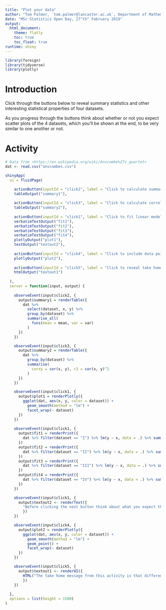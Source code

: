 ```yaml
---
title: "Plot your data"
author: "Tom Palmer, `tom.palmer@lancaster.ac.uk`, Department of Mathematics and Statistics, Lancaster University"
date: "MSc Statistics Open Day, 27^th^ February 2019"
output:
  html_document:
    theme: flatly
    toc: true
    toc_float: true
runtime: shiny
---
```



```r
library(foreign)
library(tidyverse)
library(plotly)
```

# Introduction
Click through the buttons below to reveal summary statistics and other interesting statistical properties of four datasets.

As you progress through the buttons think about whether or not you expect scatter plots of the 4 datasets, which you'll be shown at the end, to be very similar to one another or not.

# Activity
```r
# Data from <https://en.wikipedia.org/wiki/Anscombe%27s_quartet>
dat <- read.csv("anscombes.csv")

shinyApp(
  ui = fluidPage(

    actionButton(inputId = "click2", label = "Click to calculate summary statistics"),
    tableOutput("summary1"),
    
    actionButton(inputId = "click3", label = "Click to calculate correlations"),
    tableOutput("summary2"),
    
    actionButton(inputId = "click1", label = "Click to fit linear model with 95% CIs"),
    verbatimTextOutput("fit1"),
    verbatimTextOutput("fit2"),
    verbatimTextOutput("fit3"),
    verbatimTextOutput("fit4"),
    plotlyOutput("plot1"),
    textOutput("textout2"),
    
    actionButton(inputId = "click4", label = "Click to include data points on plots"),
    plotlyOutput("plot2"),
    
    actionButton(inputId = "click5", label = "Click to reveal take home message about activity"),
    htmlOutput("textout1")
    
  ),
  server = function(input, output) {
    
    observeEvent(input$click2, {
      output$summary1 = renderTable({
        dat %>% 
          select(dataset, x, y) %>%
          group_by(dataset) %>%
          summarise_all(
            funs(mean = mean, var = var)
          )
      })
    })

    observeEvent(input$click3, {
      output$summary2 = renderTable({
        dat %>% 
          group_by(dataset) %>%
          summarise(
            corxy = cor(x, y), r2 = cor(x, y)^2
          )
      })
    })

    observeEvent(input$click1, {
      output$plot1 = renderPlotly({
        ggplot(dat, aes(x, y, color = dataset)) + 
          geom_smooth(method = "lm") + 
          facet_wrap(~ dataset)
      })      
    })
    
    observeEvent(input$click1, {
      output$fit1 = renderPrint({
        dat %>% filter(dataset == "I") %>% lm(y ~ x, data = .) %>% summary()
      })
      output$fit2 = renderPrint({
        dat %>% filter(dataset == "II") %>% lm(y ~ x, data = .) %>% summary()
      })
      output$fit3 = renderPrint({
        dat %>% filter(dataset == "III") %>% lm(y ~ x, data = .) %>% summary()
      })
      output$fit4 = renderPrint({
        dat %>% filter(dataset == "IV") %>% lm(y ~ x, data = .) %>% summary()
      })
    })

    observeEvent(input$click1, {
      output$textout2 <- renderText({
        "Before clicking the next button think about what you expect the scatter plots of the four datasets will look like. Do you expect them to be similar or different?"
        })
    })

    observeEvent(input$click4, {
      output$plot2 = renderPlotly({
        ggplot(dat, aes(x, y, color = dataset)) + 
          geom_smooth(method = "lm") + 
          geom_point() +
          facet_wrap(~ dataset)
      })      
    })

    observeEvent(input$click5, {
      output$textout1 <- renderUI({
        HTML("The take home message from this activity is that different datasets can generate the same summary statistics and regression coefficients. Therefore, viewing plots of your data is usually valuable. <br><br> After looking at the scatter plots with the fitted lines do you think that it is appropriate to fit linear regression to all of the datasets?")
        })
    })
    
  },
  options = list(height = 1500)
)
```
